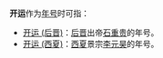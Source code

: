 '''开运'''作为[[年号|年号]]时可指：

* [[开运_(后晋)|开运 (后晋)]]：[[后晋|后晋]]出帝[[晋出帝|石重贵]]的年号。
* [[开运_(西夏)|开运 (西夏)]]：[[西夏|西夏]]景宗[[夏景宗|李元昊]]的年号。

{{消歧义|cat=年号消歧义}}